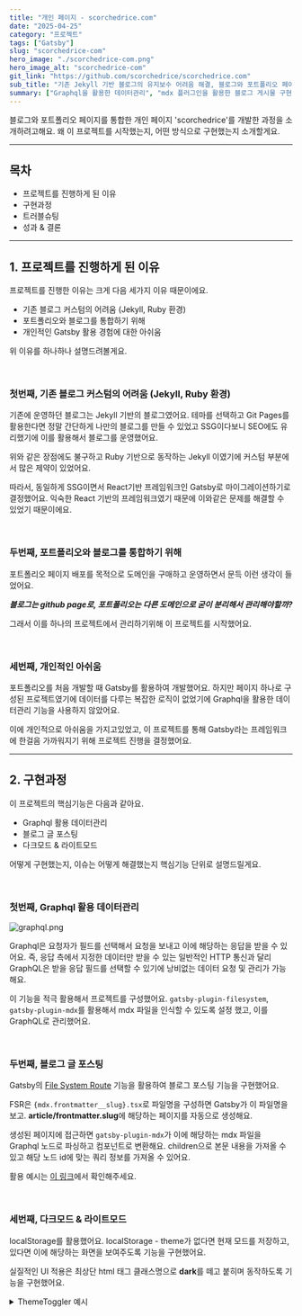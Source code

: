 ```yaml
---
title: "개인 페이지 - scorchedrice.com"
date: "2025-04-25"
category: "프로젝트"
tags: ["Gatsby"]
slug: "scorchedrice-com"
hero_image: "./scorchedrice-com.png"
hero_image_alt: "scorchedrice-com"
git_link: "https://github.com/scorchedrice/scorchedrice.com"
sub_title: "기존 Jekyll 기반 블로그의 유지보수 어려움 해결, 블로그와 포트폴리오 페이지의 통합을 목적으로 개발"
summary: ["Graphql을 활용한 데이터관리", "mdx 플러그인을 활용한 블로그 게시물 구현", "카테고리 / 태그별 / 제목 검색기능", "다크모드 / 라이트모드 구현"]
---
```



블로그와 포트폴리오 페이지를 통합한 개인 페이지 'scorchedrice'를 개발한 과정을 소개하려고해요. 왜 이 프로젝트를 시작했는지, 어떤 방식으로 구현했는지 소개할게요.

<hr/>

## 목차

<ul>
  <li>프로젝트를 진행하게 된 이유</li>
  <li>구현과정</li>
  <li>트러블슈팅</li>
  <li>성과 & 결론</li>
</ul>

<hr/>

## 1. 프로젝트를 진행하게 된 이유

프로젝트를 진행한 이유는 크게 다음 세가지 이유 때문이에요.

- 기존 블로그 커스텀의 어려움 (Jekyll, Ruby 환경)
- 포트폴리오와 블로그를 통합하기 위해
- 개인적인 Gatsby 활용 경험에 대한 아쉬움

위 이유를 하나하나 설명드려볼게요.

<br/>

### 첫번째, 기존 블로그 커스텀의 어려움 (Jekyll, Ruby 환경)

기존에 운영하던 블로그는 Jekyll 기반의 블로그였어요. 테마를 선택하고 Git Pages를 활용한다면 정말 간단하게 나만의 블로그를 만들 수 있었고 SSG이다보니 SEO에도 유리했기에 이를 활용해서 블로그를 운영했어요.

위와 같은 장점에도 불구하고 Ruby 기반으로 동작하는 Jekyll 이였기에 커스텀 부분에서 많은 제약이 있었어요.

따라서, 동일하게 SSG이면서 React기반 프레임워크인 Gatsby로 마이그레이션하기로 결정했어요. 익숙한 React 기반의 프레임워크였기 때문에 이와같은 문제를 해결할 수 있었기 때문이에요.

<br/>

### 두번째, 포트폴리오와 블로그를 통합하기 위해

포트폴리오 페이지 배포를 목적으로 도메인을 구매하고 운영하면서 문득 이런 생각이 들었어요.

***블로그는 github page로, 포트폴리오는 다른 도메인으로 굳이 분리해서 관리해야할까?***

그래서 이를 하나의 프로젝트에서 관리하기위해 이 프로젝트를 시작했어요.

<br/>

### 세번째, 개인적인 아쉬움

포트폴리오를 처음 개발할 때 Gatsby를 활용하여 개발했어요.
하지만 페이지 하나로 구성된 프로젝트였기에 데이터를 다루는 복잡한 로직이 없었기에 Graphql을 활용한 데이터관리 기능을 사용하지 않았어요.

이에 개인적으로 아쉬움을 가지고있었고, 이 프로젝트를 통해 Gatsby라는 프레임워크에 한걸음 가까워지기 위해 프로젝트 진행을 결정했어요.

<hr/>

## 2. 구현과정

이 프로젝트의 핵심기능은 다음과 같아요.

- Graphql 활용 데이터관리
- 블로그 글 포스팅
- 다크모드 & 라이트모드

어떻게 구현했는지, 이슈는 어떻게 해결했는지 핵심기능 단위로 설명드릴게요.

<br/>

### 첫번째, Graphql 활용 데이터관리

<img src={graphql} alt="graphql.png" className="mx-auto"/>

Graphql은 요청자가 필드를 선택해서 요청을 보내고 이에 해당하는 응답을 받을 수 있어요.
즉, 응답 측에서 지정한 데이터만 받을 수 있는 일반적인 HTTP 통신과 달리 GraphQL은 받을 응답 필드를 선택할 수 있기에 낭비없는 데이터 요청 및 관리가 가능해요.

이 기능을 적극 활용해서 프로젝트를 구성했어요.
`gatsby-plugin-filesystem`, `gatsby-plugin-mdx`를 활용해서 mdx 파일을 인식할 수 있도록 설정 했고,
이를 GraphQL로 관리했어요.

<br/>

### 두번째, 블로그 글 포스팅

Gatsby의
[File System Route]("https://www.gatsbyjs.com/docs/reference/routing/file-system-route-api/")
기능을 활용하여 블로그 포스팅 기능을 구현했어요.

FSR은 `{mdx.frontmatter__slug}.tsx`로 파일명을 구성하면 Gatsby가 이 파일명을 보고. **article/frontmatter.slug**에 해당하는 페이지를 자동으로 생성해요.

생성된 페이지에 접근하면 `gatsby-plugin-mdx`가 이에 해당하는 mdx 파일을 Graphql 노드로 파싱하고 컴포넌트로 변환해요.
children으로 본문 내용을 가져올 수 있고 해당 노드 id에 맞는 쿼리 정보를 가져올 수 있어요.

활용 예시는 [이 링크](https://github.com/scorchedrice/scorchedrice.com/blob/master/src/pages/article/%7Bmdx.frontmatter__slug%7D.tsx)에서 확인해주세요.

<br/>

### 세번째, 다크모드 & 라이트모드

localStorage를 활용했어요. localStorage - theme가 없다면 현재 모드를 저장하고, 있다면 이에 해당하는 화면을 보여주도록 기능을 구현했어요.

실질적인 UI 적용은 최상단 html 태그 클래스명으로 **dark**를 떼고 붙히며 동작하도록 기능을 구현했어요.

<details>
  <summary>ThemeToggler 예시</summary>
  ```tsx
  import React from "react";
  import {useEffect, useState} from "react";
  import {Moon, Sun} from "lucide-react";

  export default function ThemeToggle() {
    const [isDark, setIsDark] = useState(true);
    useEffect(() => {
      const theme = localStorage.getItem('theme');
      if (theme === "dark") {
        setIsDark(true);
        document.documentElement.classList.add("dark");
      } else {
        setIsDark(false);
        document.documentElement.classList.remove("dark");
      }
    }, []);

    function toggleTheme() {
      const next = !isDark;
      setIsDark(next);
      localStorage.setItem("theme", next ? "dark" : "light");
      document.documentElement.classList.toggle("dark", next);
    }

    return (
     // UI..
    )
  }
  ```
</details>

## 3. 트러블슈팅

이 프로젝트를 진행하며 가장 문제는 **페이지네이션**이였어요.
만약 게시글이 많아진다면, 이를 어떻게 분리해야할까 고민이 많았어요.

고민한 결과 크게 두가지 방법으로 문제를 해결할 수 있을 것이라 판단했어요.

- Client 측에서 필터링하여 보여준다.
- 페이지네이션을 미리 해서 이에 해당하는 페이지를 여러개 만든다.

첫번째 방법은 구현하는 과정이 매우 쉬웠어요.
단순히, 몇번째 게시물 5개 가져오고, 그 다음에는 그 게시물부터 5개 가져와 .. 이런식으로 구현하면 되는 것이였으니까요.

하지만 이 방법은 옳지 않다고 생각했어요. 클라이언트 측에서 관리하면 예상치 못한 오류 발생 가능성이 오히려 높아질 것이라 생각했고, 모든 정보를 한번에 받아와야하기에 불필요한 리소스 낭비가 발생할 수 있을 것이라 생각했어요.

그렇기에 두번째 방법으로 문제를 해결했어요.

`gatsby-node.ts`에서 **createPage API**를 활용하여 각 카테고리와 페이지 번호에 맞는 정적 페이지를 미리 생성하도록 했어요.
이를 위해 전체 mdx파일, 각 카테고리별 mdx 파일 수를 구하고 이에 맞는 정적 페이지들을 빌드할 때 생성하도록 기능을 구현했어요.

[구현코드](https://github.com/scorchedrice/scorchedrice.com/blob/master/gatsby-node.ts)

<hr/>

## 4. 성과 & 결론

Gatsby 활용 역량을 키울 수 있었던 좋은 기회였다고 생각해요.
특히, 기존에 다뤄보지 않았던 GraphQL을 다뤄보며 새로운 기술에 대한 감각을 키웠다는 것이 가장 큰 성과라고 생각해요.

또한 다크모드와 라이트모드를 브라우저의 localStorage를 통해 구현하며,
개인화된 사용자 경험을 어떻게 구성할지 고민하고 적용하는 과정도 의미 있는 경험이었어요.